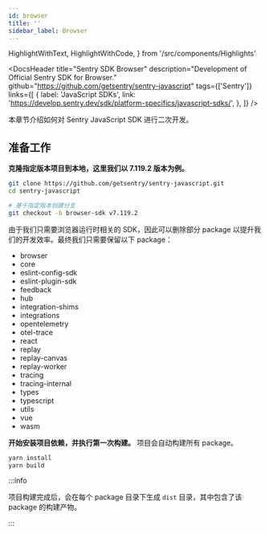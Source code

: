 ```yaml
---
id: browser
title: ''
sidebar_label: Browser
---
```


  HighlightWithText,
  HighlightWithCode,
} from '/src/components/Highlights'


<DocsHeader
  title="Sentry SDK Browser"
  description="Development of Official Sentry SDK for Browser."
  github="https://github.com/getsentry/sentry-javascript"
  tags={['Sentry']}
  links={[
    {
      label: 'JavaScript SDKs',
      link: 'https://develop.sentry.dev/sdk/platform-specifics/javascript-sdks/',
    },
  ]}
/>

本章节介绍如何对 Sentry JavaScript SDK 进行二次开发。

## 准备工作

**克隆指定版本项目到本地，这里我们以 7.119.2 版本为例。**

```bash
git clone https://github.com/getsentry/sentry-javascript.git
cd sentry-javascript

# 基于指定版本创建分支
git checkout -b browser-sdk v7.119.2
```

由于我们只需要浏览器运行时相关的 SDK，因此可以删除部分 package 以提升我们的开发效率。最终我们只需要保留以下 package：

- browser
- core
- eslint-config-sdk
- eslint-plugin-sdk
- feedback
- hub
- integration-shims
- integrations
- opentelemetry
- otel-trace
- react
- replay
- replay-canvas
- replay-worker
- tracing
- tracing-internal
- types
- typescript
- utils
- vue
- wasm

**开始安装项目依赖，并执行第一次构建。** 项目会自动构建所有 package。

```bash
yarn install
yarn build
```

:::info

项目构建完成后，会在每个 package 目录下生成 `dist` 目录，其中包含了该 package 的构建产物。

:::
